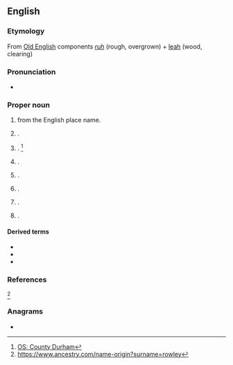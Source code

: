 ==English==
{{wikipedia}}

===Etymology===
From [[Old English]] components ''[[ruh#Old English|ruh]]'' (rough, overgrown) + [[leah#Old English|leah]] (wood, clearing)

===Pronunciation===
* {{IPA|en|qual1=variously|/ˈɹaʊli/|/ˈɹəʊli/}}

===Proper noun===
{{en-proper noun}}

# {{surname|en|[[habitational]]|from=Old English|nodot=1}} from the English place name.
# {{place|en|hamlet|co/Starland County|p/Alberta|c/Canada}}.
# {{place|en|hamlet|par/Healeyfield|co/County Durham|cc/England}} {{q|[[OS]] grid ref NZ0847}}. <ref>[https://getoutside.ordnancesurvey.co.uk/local/rowley-county-durham OS: County Durham]</ref>
# {{place|en|small village/and/civil parish|in the|co/East Riding of Yorkshire|cc/England}} {{q|OS grid ref SE9732}}.
# {{place|en|locality|co/Shropshire|cc/England}}.
# {{place|en|tiny city|co/Buchanan County|s/Iowa}}.
# {{place|en|town/and/CDP|co/Essex County|s/Massachusetts}}.
# {{place|en|unincorporated community|co/Tooele County|s/Utah}}.

====Derived terms====
* {{l|en|Rowleian}}
* {{l|en|Rowleyan}}
* {{l|en|Rowley Regis}}

===References===
<references/>
<ref>https://www.ancestry.com/name-origin?surname=rowley</ref>

===Anagrams===
* {{anagrams|en|a=elorwy|Lowery|Lowrey|Worley|lowery|owlery|yowler}}
